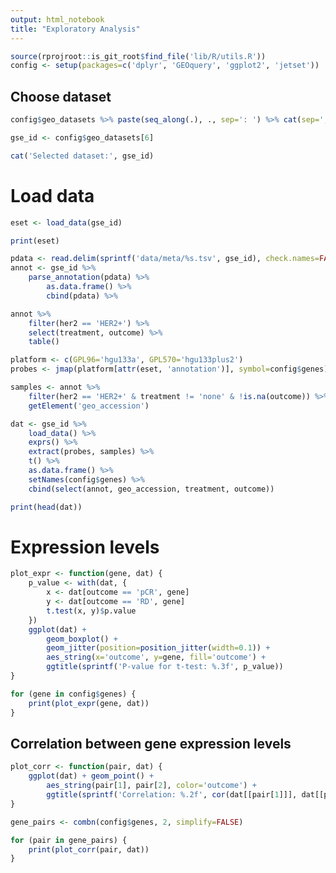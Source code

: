 ```yaml
---
output: html_notebook
title: "Exploratory Analysis"
---
```

```r
source(rprojroot::is_git_root$find_file('lib/R/utils.R'))
config <- setup(packages=c('dplyr', 'GEOquery', 'ggplot2', 'jetset'))
```

## Choose dataset
```r
config$geo_datasets %>% paste(seq_along(.), ., sep=': ') %>% cat(sep=', ')
```
```r
gse_id <- config$geo_datasets[6]

cat('Selected dataset:', gse_id)
```

# Load data
```r
eset <- load_data(gse_id)

print(eset)
```
```r
pdata <- read.delim(sprintf('data/meta/%s.tsv', gse_id), check.names=FALSE, colClasses='character')
annot <- gse_id %>%
    parse_annotation(pdata) %>%
        as.data.frame() %>%
        cbind(pdata) %>%

annot %>%
    filter(her2 == 'HER2+') %>%
    select(treatment, outcome) %>%
    table()
```
```r
platform <- c(GPL96='hgu133a', GPL570='hgu133plus2')
probes <- jmap(platform[attr(eset, 'annotation')], symbol=config$genes)

samples <- annot %>%
    filter(her2 == 'HER2+' & treatment != 'none' & !is.na(outcome)) %>%
    getElement('geo_accession')

dat <- gse_id %>%
    load_data() %>%
    exprs() %>%
    extract(probes, samples) %>%
    t() %>%
    as.data.frame() %>%
    setNames(config$genes) %>%
    cbind(select(annot, geo_accession, treatment, outcome))

print(head(dat))
```

# Expression levels
```r
plot_expr <- function(gene, dat) {
    p_value <- with(dat, {
        x <- dat[outcome == 'pCR', gene]
        y <- dat[outcome == 'RD', gene]
        t.test(x, y)$p.value
    })
    ggplot(dat) +
        geom_boxplot() +
        geom_jitter(position=position_jitter(width=0.1)) +
        aes_string(x='outcome', y=gene, fill='outcome') +
        ggtitle(sprintf('P-value for t-test: %.3f', p_value))
}

for (gene in config$genes) {
    print(plot_expr(gene, dat))
}
```

## Correlation between gene expression levels
```r
plot_corr <- function(pair, dat) {
    ggplot(dat) + geom_point() +
        aes_string(pair[1], pair[2], color='outcome') +
        ggtitle(sprintf('Correlation: %.2f', cor(dat[[pair[1]]], dat[[pair[2]]])))
}

gene_pairs <- combn(config$genes, 2, simplify=FALSE)

for (pair in gene_pairs) {
    print(plot_corr(pair, dat))
}
```
